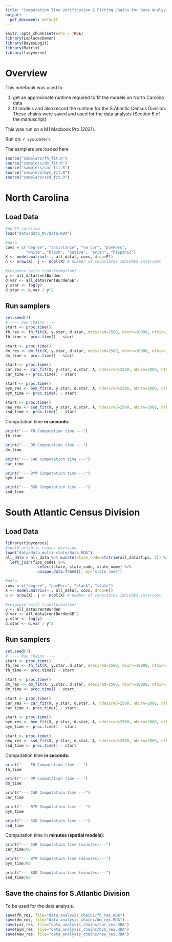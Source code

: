 ```yaml
---
title: "Computation Time Verification & Fitting Chains for Data Analysis"
output:
  pdf_document: default
---
```


```r
knitr::opts_chunk$set(echo = TRUE)
library(LaplacesDemon)
library(BayesLogit) 
library(Matrix)
library(tidyverse)
```

# Overview 

This notebook was used to

1. get an approximate runtime required to fit the models on North Carolina data
2. fit models and also record the runtime for the S.Atlantic Census Division. These chains were saved and used for the data analysis (Section 6 of the manuscript)

This was run on a M1 Macbook Pro (2021). 

Run on: `r Sys.Date()`. 


The samplers are loaded here

```r
source("samplers/fh_fit.R")
source("samplers/dm_fit.R")
source("samplers/car_fit.R")
source("samplers/bym_fit.R")
source("samplers/ssd_fit.R")
```


# North Carolina 

## Load Data 

```r
#north carolina 
load("data/data_NC/data.RDA")

#data 
covs = c("degree", "assistance", "no_car", "povPerc",  
         "white", "black", "native", "asian", "hispanic")
X <- model.matrix(~., all_data[, covs, drop=F]) 
n <- nrow(X); j <- ncol(X) # number of covariates INCLUDES intercept 

#response (with transformation)
y <- all_data$rentBurden
d.var <- all_data$rentBurdenSE^2
y.star <- log(y)
d.star <- d.var / y^2
```


## Run samplers

```r
set.seed(7)
# ---- Run Chains ----
start <- proc.time()
fh_res <- fh_fit(X, y.star, d.star, ndesired=2500, nburn=10000, nthin=1, verbose=FALSE)
fh_time <- proc.time() - start

start <- proc.time()
dm_res <- dm_fit(X, y.star, d.star, ndesired=2500, nburn=10000, nthin=1, verbose=FALSE)
dm_time <- proc.time() - start

start <- proc.time()
car_res <- car_fit(X, y.star, d.star, A, ndesired=2500, nburn=2000, nthin=1, verbose=FALSE)
car_time <- proc.time() - start

start <- proc.time()
bym_res <- bym_fit(X, y.star, d.star, A, ndesired=2500, nburn=2000, nthin=1, verbose=FALSE)
bym_time <- proc.time() - start

start <- proc.time()
new_res <- ssd_fit(X, y.star, d.star, A, ndesired=2500, nburn=2000, nthin=1, verbose=FALSE)
ssd_time <- proc.time() - start
```


Computation time **in seconds**: 

```r
print("--- FH Computation time ---")
fh_time

print("--- DM Computation time ---")
dm_time

print("--- CAR Computation time ---")
car_time

print("--- BYM Computation time ---")
bym_time

print("--- SSD Computation time ---")
ssd_time
```


# South Atlantic Census Division

## Load Data 

```r
library(tidycensus)
#south atlantic census division
load("data/data_multi-state/data.RDA")
all_data = all_data %>% mutate(state_code=strtrim(all_data$fips, 2)) %>% 
  left_join(fips_codes %>% 
              select(state, state_code, state_name) %>% 
              unique.data.frame(), by="state_code") 

#data 
covs = c("degree", "povPerc", "black", "state")
X <- model.matrix(~., all_data[, covs, drop=F]) 
n <- nrow(X); j <- ncol(X) # number of covariates INCLUDES intercept 

#response (with transformation)
y <- all_data$rentBurden
d.var <- all_data$rentBurdenSE^2
y.star <- log(y)
d.star <- d.var / y^2
```



## Run samplers

```r
set.seed(7)
# ---- Run Chains ----
start <- proc.time()
fh_res <- fh_fit(X, y.star, d.star, ndesired=2500, nburn=10000, nthin=1, verbose=FALSE)
fh_time <- proc.time() - start

start <- proc.time()
dm_res <- dm_fit(X, y.star, d.star, ndesired=2500, nburn=10000, nthin=1, verbose=FALSE)
dm_time <- proc.time() - start

start <- proc.time()
car_res <- car_fit(X, y.star, d.star, A, ndesired=2500, nburn=2000, nthin=1, verbose=FALSE)
car_time <- proc.time() - start

start <- proc.time()
bym_res <- bym_fit(X, y.star, d.star, A, ndesired=2500, nburn=2000, nthin=1, verbose=FALSE)
bym_time <- proc.time() - start

start <- proc.time()
new_res <- ssd_fit(X, y.star, d.star, A, ndesired=2500, nburn=2000, nthin=1, verbose=FALSE)
ssd_time <- proc.time() - start
```


Computation time **in seconds**: 

```r
print("--- FH Computation time ---")
fh_time

print("--- DM Computation time ---")
dm_time

print("--- CAR Computation time ---")
car_time

print("--- BYM Computation time ---")
bym_time

print("--- SSD Computation time ---")
ssd_time
```

Computation time in **minutes (spatial models)**: 

```r
print("--- CAR Computation time (minutes)---")
car_time/60

print("--- BYM Computation time (minutes)---")
bym_time/60

print("--- SSD Computation time (minutes)---")
ssd_time/60
```


## Save the chains for S.Atlantic Division 

To be used for the data analysis. 

```r
save(fh_res, file="data_analysis_chains/fh_res.RDA")
save(dm_res, file="data_analysis_chains/dm_res.RDA")
save(car_res, file="data_analysis_chains/car_res.RDA")
save(bym_res, file="data_analysis_chains/bym_res.RDA")
save(new_res, file="data_analysis_chains/new_res.RDA")
```


